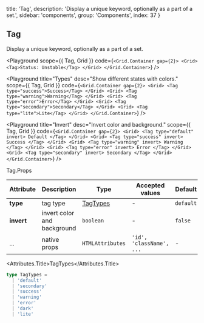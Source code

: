 
  title: 'Tag',
  description: 'Display a unique keyword, optionally as a part of a set.',
  sidebar: 'components',
  group: 'Components',
  index: 37
}

## Tag

Display a unique keyword, optionally as a part of a set.

<Playground
  scope={{ Tag, Grid }}
  code={`
<Grid.Container gap={2}>
  <Grid>
    <Tag>Status: Unstable</Tag>
  </Grid>
</Grid.Container>
`}
/>

<Playground
  title="Types"
  desc="Show different states with colors."
  scope={{ Tag, Grid }}
  code={`
<Grid.Container gap={2}>
  <Grid>
    <Tag type="success">Success</Tag>
  </Grid>
  <Grid>
    <Tag type="warning">Warning</Tag>
  </Grid>
  <Grid>
    <Tag type="error">Error</Tag>
  </Grid>
  <Grid>
    <Tag type="secondary">Secondary</Tag>
  </Grid>
  <Grid>
    <Tag type="lite">Lite</Tag>
  </Grid>
</Grid.Container>
`}
/>

<Playground
  title="Invert"
  desc="Invert color and background."
  scope={{ Tag, Grid }}
  code={`
<Grid.Container gap={2}>
  <Grid>
    <Tag type="default" invert>
      Default
    </Tag>
  </Grid>
  <Grid>
    <Tag type="success" invert>
      Success
    </Tag>
  </Grid>
  <Grid>
    <Tag type="warning" invert>
      Warning
    </Tag>
  </Grid>
  <Grid>
    <Tag type="error" invert>
      Error
    </Tag>
  </Grid>
  <Grid>
    <Tag type="secondary" invert>
      Secondary
    </Tag>
  </Grid>
</Grid.Container>
`}
/>

<Attributes edit="/pages/docs/components/tag.mdx">
<Attributes.Title>Tag.Props</Attributes.Title>

| Attribute  | Description                 | Type                  | Accepted values          | Default   |
| ---------- | --------------------------- | --------------------- | ------------------------ | --------- |
| **type**   | tag type                    | [TagTypes](#tagtypes) | -                        | `default` |
| **invert** | invert color and background | `boolean`             | -                        | `false`   |
| ...        | native props                | `HTMLAttributes`      | `'id', 'className', ...` | -         |

<Attributes.Title>TagTypes</Attributes.Title>

```ts
type TagTypes =
  | 'default'
  | 'secondary'
  | 'success'
  | 'warning'
  | 'error'
  | 'dark'
  | 'lite'
```

</Attributes>

